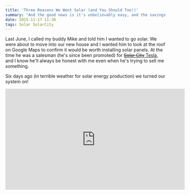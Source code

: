 ```yaml
---
title: 'Three Reasons We Went Solar (and You Should Too!)'
summary: "And the good news is it's unbelievably easy, and the savings are real."
date: 2015-11-17 11:30
tags: Solar SolarCity
---
```


Last June, I called my buddy Mike and told him I wanted to go solar. We were about to move into our new house and I wanted him to look at the roof on Google Maps to confirm it would be worth installing solar panels. At the time he was a salesman (he's since been promoted) for [~~Solar City~~ Tesla][ref], and I know he'll always be honest with me even when he's trying to sell me something.

Six days ago (in terrible weather for solar energy production) we turned our system on!

<iframe
	width="560"
	height="315"
	src="https://www.youtube.com/embed/hcAEw0Ft8G8"
	frameborder="0"
	allowfullscreen
/>

Solar energy is really hot right now. Every time I mention our system on Facebook and Twitter I get more people asking me for details about what we paid, how much we're saving, and so on. Everybody wants in. And the good news is it's unbelievably easy, and the savings are real.

Here's our electric consumption compared with our solar production for yesterday. And remember, it's almost winter here in the northern hemisphere, so we're almost opposite of ideal conditions. This is only going to get better during the summer!

![Our solar production vs power consumption for Nov 16th](./solar-usage.png)

Here, then, are the very first three reasons that come to mind when asked why I wanted to go solar, and you should too:

## 1: It's good for the planet!

The sun is a renewable energy source that will be around billions of years after the last humans die (if we stay on our current trajectory, at least), and it's free. Just look up. Feel that warmth on your face? Free energy.

Not dumping tons of carbon and other gross polution into the atmosphere is another added bonus.

Really, do I have to sell the whole "it's good for the environment" thing that hard? I think pretty much everyone agrees that solar energy is much better than fossil fuels and easier to harness than wind or water.

## 2: Elon Musk, evil genius

Of course, ~~Solar City~~ Tesla makes some money from the contract they sign with you. How else would they pay for sales staff, installers, and so forth?

The federal government provides a nice Alternative Energy Credit to the owner of the solar system. Since we lease our system from ~~Solar City~~ Tesla, they own it, and they get to pocket that AEC. Then there's the profit from selling any over-produced energy back into the grid. I'll cover some of the details from that in a later section, but for now just know: They make a profit and Elon Musk turns around and reinvests that money in making the world a better place. (That's my educated guess based on his current interests: ~~Solar City~~ Tesla Solar, Tesla Automotive, SpaceX, etc)

I love supporting a business that's out to make the world better, not just to make the shareholders rich.

## 3: We save money & it costs us _nothing\*_

I know you're cringing at that asterisk. Give me a chance to explain!

No matter what, there are no up-front costs. We've paid nothing so far, and that has covered a site inspector, the installation crew and the solar panels themselves, and a few inspections after installation. All for \$0.

We signed a 20 year, fixed-rate contract at a per-kWh rate that is currently _higher_ than what PECO charges. We're paying 15.67 cents per kWh that our solar panels produce, while PECO is only charging 13.9 per kWh that we consume from the grid. The electric utility industry, on average nationally, increases rates by 5% per year, so by year 6 we'll be saving money compared to PECO, according to those projections.

Our contract is the green bars, and the PECO projection is the red bars.

![~~Solar City~~ Tesla rates (actual) vs Peco rates (projection) over the next 20 years](./solar-rates.png)

But what are those blue bars? That's where the asterisk comes in.

We chose a contract that has a higher initial per-kWh rate initially, but is fixed for 20 years. We're going to lose a little bit of money every year until that fixed rate is lower than the PECO rate. But...

For people that want to start saving money immediately, ~~Solar City~~ Tesla offers a similarly-increasing rate plan, but the amount it will increase is fixed at 2.9% and will not change for the life of your contract; _and_ they start you out lower than PECO rates, so you start saving immediately. As you can see, the blue bar starts below the red bar and never goes above it.

How much more are we going to save over the life of the contract by signing up for the fixed rate (green bar) plan?

![Amount saved over time, two Solar City plans compared](./solar-savings.png)

At the end of your 20 year contract, you've saved a bunch of money... And contributed to saving the planet in a meaningful way! But what's the real dollar difference between the two plans? In order to calculate this we need a rough estimate of the number of kWh used per year, which for my family is currently about 9,200 kWh/y.

On the increasing rate plan (blue bar), we would save about $66 in the first year, and by the end of year 20 we would have saved a combined total of $5,658 and change (about $282/year). On the fixed rate plan (green bar) we're going to lose money for the first few years, and then once our rate is better than PECO's it's going to take a few more years worth of savings to recoup those first years losses; but then the savings take off. We'll lose $229 in our first year, and in year 5 our total combined loss will be up to $637 and change (about $127/year). But by year 20, including those losses up front, we will have saved $7,367 and change compared to the PECO projection (about $368/year).

Because we're willing to take a little bit of a loss for the first few years, we'll save roughly an extra \$1,700 over the 20 years of the contract.

> This is probably a good time to mention that your rates **will vary**. These numbers are all based on what _my_ electric utility is charging _me_, and the rates that ~~Solar City~~ Tesla _offered me_. Unless you live near me, your starting rates will probably differ, and the rates that ~~Solar City~~ Tesla offers you will probably differ. But the intent will be the same.

## How can they afford to do this?

I don't have special access or Nate-Silver-like abilities to divine truth from seemingly unrelated numbers, but there are a few things that we know for sure.

- ~~Solar City~~ Tesla charges you nothing for your panels and other expenses (installation, etc), and recovers those costs through income streams; making it _really easy_ for anyone with appropriate roof space to get involved. For the average consumer, the cost of the panels alone would be prohibitive to going solar independently.
- The federal government (and perhaps some states?) incentivize alternative energy with Alternative Engergy Credits, which is basically a rebate they pay you for using clean energy like solar power. That goes to the owner of the solar system, which is ~~Solar City~~ Tesla, not you.
- Your electric utility will pay ~~Solar City~~ Tesla for any energy your system pushes back into the grid (after net metering)

### What's net metering?

When you use electricity from the grid, your power meter spins in one direction. If you produce more energy than you consume, it will be pushed back into the grid and your meter will spin _backwards_.

Now imagine someone reading your meter on the 1st of the month, and it's at 5,000. When she comes back to read it on the 1st of the following month, it's at 5,300, and you're charged for 300 kWh of usage. But what the meter doesn't show is that during the beginning of the month the weather was outstanding and your meter spun backwards to 4,800; before the sky turned black and you had to start drawing energy from the grid again.

All that matters is that your _net_ usage from the grid was 300 kWh. That's net-metering.

If the reading on the 1st day of the second month was 4,500, that would represent 500 kWh pushed back into the grid, and _they_ would pay _you_ rather than the other way around.

## Sounds great, where do I sign up?!

If you're in a state where they operate, [get in touch with them!][ref] Or, if you'd rather start talking directly with a person (and I know you), get in touch with me and I'll put you in contact with my salesman Mike.

### Referral Disclosure

I wrote this post because I couldn't keep up with people asking me for details on my solar setup. I believe in the company (I signed a 20 year contract with them!) and I believe they will do right by you, too. I wouldn't share this information if that weren't true. But, in the interest of disclosure, I do stand to make a little bit of money if you sign up.

If you use [my referral link][ref] to initiate contact with ~~Solar City~~ Tesla and you ultimately do get a solar system installed, you and I both get $250.

I hope you do, for our planet's sake.

[ref]: http://ts.la/adam3818
